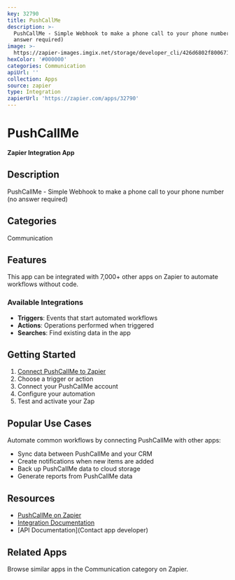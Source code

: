 ```yaml
---
key: 32790
title: PushCallMe
description: >-
  PushCallMe - Simple Webhook to make a phone call to your phone number (no
  answer required)
image: >-
  https://zapier-images.imgix.net/storage/developer_cli/426d6802f800671bc1fb50bb61423660_2.png?auto=format%2Ccompress&ixlib=python-3.0.0&q=50
hexColor: '#000000'
categories: Communication
apiUrl: ''
collection: Apps
source: zapier
type: Integration
zapierUrl: 'https://zapier.com/apps/32790'
---
```

# PushCallMe

**Zapier Integration App**

## Description

PushCallMe - Simple Webhook to make a phone call to your phone number (no answer required)

## Categories

Communication

## Features

This app can be integrated with 7,000+ other apps on Zapier to automate workflows without code.

### Available Integrations

- **Triggers**: Events that start automated workflows
- **Actions**: Operations performed when triggered
- **Searches**: Find existing data in the app

## Getting Started

1. [Connect PushCallMe to Zapier](https://zapier.com/apps/32790)
2. Choose a trigger or action
3. Connect your PushCallMe account
4. Configure your automation
5. Test and activate your Zap

## Popular Use Cases

Automate common workflows by connecting PushCallMe with other apps:

- Sync data between PushCallMe and your CRM
- Create notifications when new items are added
- Back up PushCallMe data to cloud storage
- Generate reports from PushCallMe data

## Resources

- [PushCallMe on Zapier](https://zapier.com/apps/32790)
- [Integration Documentation](https://zapier.com/apps/32790/integrations)
- [API Documentation](Contact app developer)

## Related Apps

Browse similar apps in the Communication category on Zapier.

